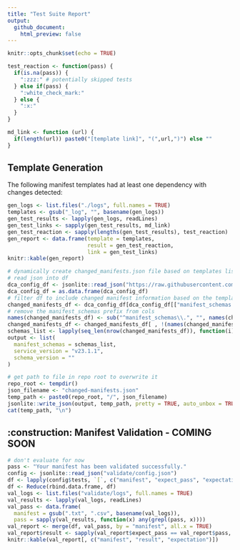 ```yaml
---
title: "Test Suite Report"
output:
  github_document:
    html_preview: false
---
```


```r
knitr::opts_chunk$set(echo = TRUE)

test_reaction <- function(pass) {
  if(is.na(pass)) { 
    ":zzz:" # potentially skipped tests
  } else if(pass) {
    ":white_check_mark:" 
  } else { 
    ":x:"
  }
}

md_link <- function (url) {
  if(length(url)) paste0("[template link]", "(",url,")") else ""
}
```

## Template Generation

The following manifest templates had at least one dependency with changes detected:

```r
gen_logs <- list.files("./logs", full.names = TRUE)
templates <- gsub("_log", "", basename(gen_logs))
gen_test_results <- lapply(gen_logs, readLines)
gen_test_links <- sapply(gen_test_results, md_link)
gen_test_reaction <- sapply(lengths(gen_test_results), test_reaction) 
gen_report <- data.frame(template = templates, 
                         result = gen_test_reaction, 
                         link = gen_test_links)
knitr::kable(gen_report)
```

```r
# dynamically create changed_manifests.json file based on templates list
# read json into df
dca_config_df <- jsonlite::read_json("https://raw.githubusercontent.com/adknowledgeportal/data-models/refs/heads/main/dca-template-config.json", simplifyVector = TRUE)
dca_config_df = as.data.frame(dca_config_df)
# filter df to include changed manifest information based on the templates list in the previous chunk
changed_manifests_df <- dca_config_df[dca_config_df[["manifest_schemas.schema_name"]] %in% templates, ]
# remove the manifest_schemas prefix from cols
names(changed_manifests_df) <- sub("^manifest_schemas\\.", "", names(changed_manifests_df))
changed_manifests_df <- changed_manifests_df[ , !(names(changed_manifests_df) %in% c("service_version", "schema_version"))]
schemas_list <- lapply(seq_len(nrow(changed_manifests_df)), function(i) as.list(changed_manifests_df[i, ]))
output <- list(
  manifest_schemas = schemas_list,
  service_version = "v23.1.1",
  schema_version = ""
)

# get path to file in repo root to overwrite it
repo_root <- tempdir()
json_filename <- "changed-manifests.json"
temp_path <- paste0(repo_root, "/", json_filename)
jsonlite::write_json(output, temp_path, pretty = TRUE, auto_unbox = TRUE)
cat(temp_path, "\n")
```

## :construction: Manifest Validation - COMING SOON

```r

# don't evaluate for now
pass <- "Your manifest has been validated successfully."
config <- jsonlite::read_json("validate/config.json")
df <- lapply(config$tests, `[`, c("manifest", "expect_pass", "expectation"))
df <- Reduce(rbind.data.frame, df)
val_logs <- list.files("validate/logs", full.names = TRUE)
val_results <- lapply(val_logs, readLines)
val_pass <- data.frame(
  manifest = gsub(".txt", ".csv", basename(val_logs)),
  pass = sapply(val_results, function(x) any(grepl(pass, x))))
val_report <- merge(df, val_pass, by = "manifest", all.x = TRUE)
val_report$result <- sapply(val_report$expect_pass == val_report$pass, test_reaction)
knitr::kable(val_report[, c("manifest", "result", "expectation")])
```
